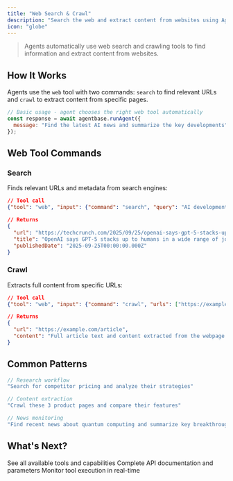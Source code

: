 ```yaml
---
title: "Web Search & Crawl"
description: "Search the web and extract content from websites using Agentbase's web tools"
icon: "globe"
---
```


> Agents automatically use web search and crawling tools to find information and extract content from websites.

## How It Works

Agents use the `web` tool with two commands: `search` to find relevant URLs and `crawl` to extract content from specific pages.

```javascript
// Basic usage - agent chooses the right web tool automatically
const response = await agentbase.runAgent({
  message: "Find the latest AI news and summarize the key developments"
});
```

## Web Tool Commands

### Search
Finds relevant URLs and metadata from search engines:

```json
// Tool call
{"tool": "web", "input": {"command": "search", "query": "AI developments 2025"}}

// Returns
{
  "url": "https://techcrunch.com/2025/09/25/openai-says-gpt-5-stacks-up-to-humans/",
  "title": "OpenAI says GPT-5 stacks up to humans in a wide range of jobs", 
  "publishedDate": "2025-09-25T00:00:00.000Z"
}
```

### Crawl
Extracts full content from specific URLs:

```json
// Tool call
{"tool": "web", "input": {"command": "crawl", "urls": ["https://example.com/article"]}}

// Returns
{
  "url": "https://example.com/article",
  "content": "Full article text and content extracted from the webpage..."
}
```

## Common Patterns

```javascript
// Research workflow
"Search for competitor pricing and analyze their strategies"

// Content extraction
"Crawl these 3 product pages and compare their features"

// News monitoring  
"Find recent news about quantum computing and summarize key breakthroughs"
```

## What's Next?

<CardGroup cols={3}>
  <Card title="Tools Overview" icon="wrench" href="/build/tools">
    See all available tools and capabilities
  </Card>
  
  <Card title="API Reference" icon="code" href="/api/run-agent">
    Complete API documentation and parameters
  </Card>
  
  <Card title="Streaming Events" icon="activity" href="/api/message-events">
    Monitor tool execution in real-time
  </Card>
</CardGroup>